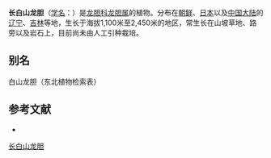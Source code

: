 {{Speciesbox
| name = 长白山龙胆
| status = 
| status_system = 
| image =
| genus = Gentiana
| species = jamesii
| authority = Hemsl.
}}

'''长白山龙胆'''（[[学名|学名]]：{{lang|la|''Gentiana jamesii''}}）是[[龙胆科|龙胆科]][[龙胆属|龙胆属]]的植物。分布在[[朝鲜|朝鲜]]、[[日本|日本]]以及[[中国大陆|中国大陆]]的[[辽宁|辽宁]]、[[吉林|吉林]]等地，生长于海拔1,100米至2,450米的地区，常生长在山坡草地、路旁以及岩石上，目前尚未由人工引种栽培。

== 别名 ==
白山龙胆（东北植物检索表）

== 参考文献 ==
<div class="references-small">
* {{cite web| url =http://www.bioinfo.cn/db05/KmzwSpecies.php?action=view&id=7898| title =长白山龙胆| work =《中国高等植物数据库全库》| publisher =中国科学院微生物研究所| author =昆明植物研究所| accessdate =2009-02-24| deadurl =yes| archiveurl =https://web.archive.org/web/20160305013525/http://www.bioinfo.cn/db05/KmzwSpecies.php?action=view&id=7898| archivedate =2016-03-05}}
</div>
{{Taxonbar|from=Q15227333}}

[[Category:龙胆属|长白山龙胆]]


{{植物小作品}}